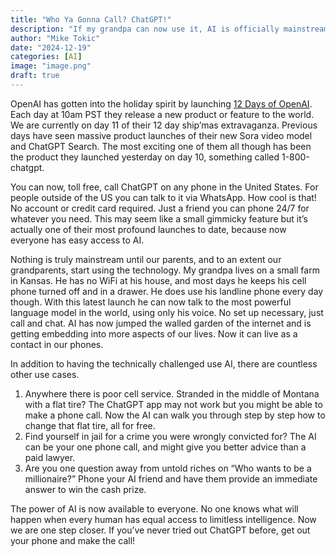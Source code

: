 ```yaml
---
title: "Who Ya Gonna Call? ChatGPT!"
description: "If my grandpa can now use it, AI is officially mainstream"
author: "Mike Tokic"
date: "2024-12-19"
categories: [AI]
image: "image.png"
draft: true
---
```


OpenAI has gotten into the holiday spirit by launching [12 Days of OpenAI](https://openai.com/12-days/). Each day at 10am PST they release a new product or feature to the world. We are currently on day 11 of their 12 day ship'mas extravaganza. Previous days have seen massive product launches of their new Sora video model and ChatGPT Search. The most exciting one of them all though has been the product they launched yesterday on day 10, something called 1-800-chatgpt. 

You can now, toll free, call ChatGPT on any phone in the United States. For people outside of the US you can talk to it via WhatsApp. How cool is that! No account or credit card required. Just a friend you can phone 24/7 for whatever you need. This may seem like a small gimmicky feature but it's actually one of their most profound launches to date, because now everyone has easy access to AI. 

Nothing is truly mainstream until our parents, and to an extent our grandparents, start using the technology. My grandpa lives on a small farm in Kansas. He has no WiFi at his house, and most days he keeps his cell phone turned off and in a drawer. He does use his landline phone every day though. With this latest launch he can now talk to the most powerful language model in the world, using only his voice. No set up necessary, just call and chat. AI has now jumped the walled garden of the internet and is getting embedding into more aspects of our lives. Now it can live as a contact in our phones. 

In addition to having the technically challenged use AI, there are countless other use cases. 

1. Anywhere there is poor cell service. Stranded in the middle of Montana with a flat tire? The ChatGPT app may not work but you might be able to make a phone call. Now the AI can walk you through step by step how to change that flat tire, all for free.
2. Find yourself in jail for a crime you were wrongly convicted for? The AI can be your one phone call, and might give you better advice than a paid lawyer. 
3. Are you one question away from untold riches on "Who wants to be a millionaire?" Phone your AI friend and have them provide an immediate answer to win the cash prize.

The power of AI is now available to everyone. No one knows what will happen when every human has equal access to limitless intelligence. Now we are one step closer. If you've never tried out ChatGPT before, get out your phone and make the call!  